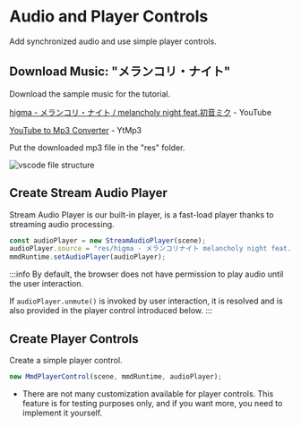 # Audio and Player Controls

Add synchronized audio and use simple player controls.

## Download Music: "メランコリ・ナイト"

Download the sample music for the tutorial.

[higma - メランコリ・ナイト / melancholy night feat.初音ミク](https://www.youtube.com/watch?v=y__uZETTuL8) - YouTube

[YouTube to Mp3 Converter](https://ytmp3.nu/9a9B37/) - YtMp3

Put the downloaded mp3 file in the "res" folder.

![vscode file structure](image.png)

## Create Stream Audio Player

Stream Audio Player is our built-in player, is a fast-load player thanks to streaming audio processing.

```typescript title="src/sceneBuilder.ts"
const audioPlayer = new StreamAudioPlayer(scene);
audioPlayer.source = "res/higma - メランコリナイト melancholy night feat.初音ミク.mp3";
mmdRuntime.setAudioPlayer(audioPlayer);
```

:::info
By default, the browser does not have permission to play audio until the user interaction.

If `audioPlayer.unmute()` is invoked by user interaction, it is resolved and is also provided in the player control introduced below.
:::

## Create Player Controls

Create a simple player control.

```typescript title="src/sceneBuilder.ts"
new MmdPlayerControl(scene, mmdRuntime, audioPlayer);
```

- There are not many customization available for player controls. This feature is for testing purposes only, and if you want more, you need to implement it yourself.


<ReactPlayer
    url={ResultVideo}
    controls={true}
    width="100%"
    height="100%"/>
